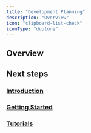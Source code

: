 ```yaml
---
title: "Development Planning"
description: "Overview"
icon: "clipboard-list-check"
iconType: "duotone"
---
```



<ModuleCards />

## Overview

## Next steps

### <Icon icon="book-open-cover" iconType="duotone" /> [Introduction](/development/introduction)

### <Icon icon="rocket" iconType="duotone" /> [Getting Started](/development/getting-started)

### <Icon icon="film" iconType="duotone" /> [Tutorials](/development/tutorials)
